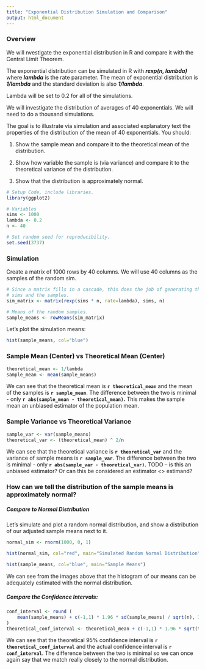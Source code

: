 ```yaml
---
title: "Exponential Distribution Simulation and Comparison"
output: html_document
---
```


### Overview
We will nvestigate the exponential distribution in R and compare it with the Central Limit Theorem.  

The exponential distribution can be simulated in R with ***rexp(n, lambda)*** where ***lambda*** is the rate parameter. The mean of exponential distribution is ***1/lambda*** and the standard deviation is also ***1/lambda***. 

Lambda will be set to 0.2 for all of the simulations. 

We will investigate the distribution of averages of 40 exponentials. We will need to do a thousand simulations.

The goal is to illustrate via simulation and associated explanatory text the properties of the distribution of the mean of 40 exponentials. You should:

1. Show the sample mean and compare it to the theoretical mean of the distribution.

2. Show how variable the sample is (via variance) and compare it to the theoretical variance of the distribution.

3. Show that the distribution is approximately normal.



```r
# Setup Code, include libraries.
library(ggplot2)

# Variables
sims <- 1000
lambda <- 0.2
n <- 40

# Set random seed for reproducibility.
set.seed(3737)
```

### Simulation
Create a matrix of 1000 rows by 40 columns. 
We will use 40 columns as the samples of the random sim.  
```r
# Since a matrix fills in a cascade, this does the job of generating the 
# sims and the samples.
sim_matrix <- matrix(rexp(sims * n, rate=lambda), sims, n)

# Means of the random samples.
sample_means <- rowMeans(sim_matrix)
```


Let's plot the simulation means:
```r
hist(sample_means, col="blue")
```

### Sample Mean (Center) vs Theoretical Mean (Center)
```r
theoretical_mean <- 1/lambda
sample_mean <- mean(sample_means)
```

We can see that the theoretical mean is **`r theoretical_mean`** and the mean of the samples is **`r sample_mean`**.  The difference between the two is minimal - only **`r abs(sample_mean - theoretical_mean)`.**  This makes the sample mean an unbiased estimator of the population mean.

### Sample Variance vs Theoretical Variance
```r
sample_var <- var(sample_means)
theoretical_var <- (theoretical_mean) ^ 2/n
```

We can see that the theoretical variance is **`r theoretical_var `** and the variance of sample means is **`r sample_var`**.  The difference between the two is minimal - only **`r abs(sample_var - theoretical_var)`.**  TODO -- is this an unbiased estimator? Or can this be considered an estimator <> estimand?

### How can we tell the distribution of the sample means is approximately normal? 

##### Compare to Normal Distribution
Let's simulate and plot a random normal distribution, and show a distribution of our adjusted sample means next to it.

```r
normal_sim <- rnorm(1000, 0, 1)
```

```r
hist(normal_sim, col="red", main="Simulated Random Normal Distribution")
```

```r
hist(sample_means, col="blue", main="Sample Means")
```

<div style="clear: both"></div>

We can see from the images above that the histogram of our means can be adequately estimated with the normal distribution.

##### Compare the Confidence Intervals:
```r
conf_interval <- round (
    mean(sample_means) + c(-1,1) * 1.96 * sd(sample_means) / sqrt(n), 3
)
theoretical_conf_interval <- theoretical_mean + c(-1,1) * 1.96 * sqrt(theoretical_var) / sqrt(n);
```
We can see that the theoretical 95% confidence interval is **`r theoretical_conf_interval `** and the actual confidence interval is **`r conf_interval`**.  The difference between the two is minimal so we can once again say that we match really closely to the normal distribution.
